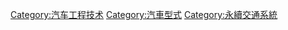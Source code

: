 
[[Category:汽车工程技术|Category:汽车工程技术]]
[[Category:汽車型式|Category:汽車型式]]
[[Category:永續交通系統|Category:永續交通系統]]